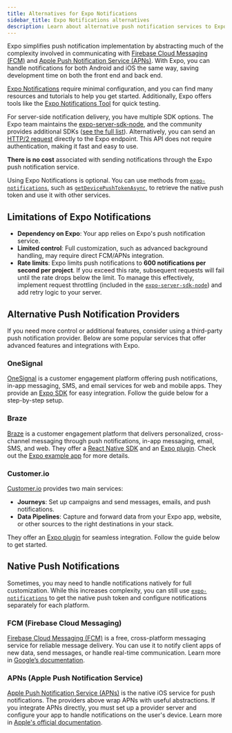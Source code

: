 ```yaml
---
title: Alternatives for Expo Notifications
sidebar_title: Expo Notifications alternatives
description: Learn about alternative push notification services to Expo Notifications.
---
```



Expo simplifies push notification implementation by abstracting much of the complexity involved in communicating with [Firebase Cloud Messaging (FCM)](https://firebase.google.com/docs/cloud-messaging) and [Apple Push Notification Service (APNs)](https://developer.apple.com/documentation/usernotifications/setting-up-a-remote-notification-server). With Expo, you can handle notifications for both Android and iOS the same way, saving development time on both the front end and back end.

[Expo Notifications](/push-notifications/overview) require minimal configuration, and you can find many resources and tutorials to help you get started. Additionally, Expo offers tools like the [Expo Notifications Tool](https://expo.dev/notifications) for quick testing.

For server-side notification delivery, you have multiple SDK options. The Expo team maintains the [expo-server-sdk-node](https://github.com/expo/expo-server-sdk-node), and the community provides additional SDKs ([see the full list](https://docs.expo.dev/push-notifications/sending-notifications/#third-party-sdks)). Alternatively, you can send an [HTTP/2 request](https://docs.expo.dev/push-notifications/sending-notifications/#http2-api) directly to the Expo endpoint. This API does not require authentication, making it fast and easy to use.

**There is no cost** associated with sending notifications through the Expo push notification service.

Using Expo Notifications is optional. You can use methods from [`expo-notifications`](/versions/latest/sdk/notifications/), such as [`getDevicePushTokenAsync`](/versions/latest/sdk/notifications/#getdevicepushtokenasync), to retrieve the native push token and use it with other services.

## Limitations of Expo Notifications

- **Dependency on Expo**: Your app relies on Expo's push notification service.
- **Limited control**: Full customization, such as advanced background handling, may require direct FCM/APNs integration.
- **Rate limits**: Expo limits push notifications to **600 notifications per second per project**. If you exceed this rate, subsequent requests will fail until the rate drops below the limit. To manage this effectively, implement request throttling (included in the [`expo-server-sdk-node`](https://github.com/expo/expo-server-sdk-node)) and add retry logic to your server.

## Alternative Push Notification Providers

If you need more control or additional features, consider using a third-party push notification provider. Below are some popular services that offer advanced features and integrations with Expo.

### OneSignal

[OneSignal](https://onesignal.com/) is a customer engagement platform offering push notifications, in-app messaging, SMS, and email services for web and mobile apps. They provide an [Expo SDK](https://github.com/OneSignal/onesignal-expo-plugin) for easy integration. Follow the guide below for a step-by-step setup.

<BoxLink
  title="OneSignal Expo SDK Setup"
  description="Learn how to integrate OneSignal in your Expo project."
  href="https://documentation.onesignal.com/docs/react-native-expo-sdk-setup"
/>

### Braze

[Braze](braze.com/) is a customer engagement platform that delivers personalized, cross-channel messaging through push notifications, in-app messaging, email, SMS, and web. They offer a [React Native SDK](https://github.com/braze-inc/braze-react-native-sdk) and an [Expo plugin](https://github.com/braze-inc/braze-expo-plugin/tree/main). Check out the [Expo example app](https://github.com/braze-inc/braze-expo-plugin/tree/main/example) for more details.

<BoxLink
  title="Braze Expo Setup"
  description="Learn how to integrate Braze in your Expo project."
  href="https://www.braze.com/docs/developer_guide/platforms/react_native/sdk_integration"
/>

### Customer.io

[Customer.io](http://Customer.io) provides two main services:

- **Journeys**: Set up campaigns and send messages, emails, and push notifications.
- **Data Pipelines**: Capture and forward data from your Expo app, website, or other sources to the right destinations in your stack.

They offer an [Expo plugin](https://github.com/customerio/customerio-expo-plugin) for seamless integration. Follow the guide below to get started.

<BoxLink
  title="Customer.io Expo Quick Start Guide"
  description="Learn how to integrate Customer.io in your Expo project."
  href="https://docs.customer.io/sdk/expo/quick-start-guide/"
/>

## Native Push Notifications

Sometimes, you may need to handle notifications natively for full customization. While this increases complexity, you can still use [`expo-notifications`](/versions/latest/sdk/notifications/) to get the native push token and configure notifications separately for each platform.

### FCM (Firebase Cloud Messaging)

[Firebase Cloud Messaging (FCM)](https://firebase.google.com/docs/cloud-messaging) is a free, cross-platform messaging service for reliable message delivery. You can use it to notify client apps of new data, send messages, or handle real-time communication. Learn more in [Google’s documentation](https://firebase.google.com/docs/cloud-messaging).

### APNs (Apple Push Notification Service)

[Apple Push Notification Service (APNs)](https://developer.apple.com/documentation/usernotifications/setting-up-a-remote-notification-server) is the native iOS service for push notifications. The providers above wrap APNs with useful abstractions. If you integrate APNs directly, you must set up a provider server and configure your app to handle notifications on the user's device. Learn more in [Apple's official documentation](https://developer.apple.com/documentation/usernotifications/setting-up-a-remote-notification-server).
